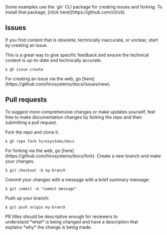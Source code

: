 
<Callout title="Install the GitHub CLI">
Some examples use the `gh` CLI package for creating issues and forking. To install that package, [click here](https://github.com/cli/cli).
</Callout>

## Issues

If you find content that is obsolete, technically inaccurate, or unclear, start by creating an issue.

This is a great way to give specific feedback and ensure the technical content is up-to-date and technically accurate.

```terminal
$ gh issue create
```

<Callout>
For creating an issue via the web, go [here](https://github.com/hirosystems/docs/issues/new).
</Callout>

## Pull requests

<Steps>
  <Step>
  To suggest more comprehensive changes or make updates yourself, feel free to make documentation changes by forking the repo and then submitting a pull request.

  Fork the repo and clone it.

  ```terminal
  $ gh repo fork hirosystems/docs
  ```

  <Callout>
  For forking via the web, go [here](https://github.com/hirosystems/docs/fork).
  </Callout>
  </Step>
  <Step>
  Create a new branch and make your changes.

  ```terminal
  $ git checkout -b my-branch
  ```
  </Step>
  <Step>
  Commit your changes with a message with a brief summary message:

  ```terminal
  $ git commit -m "commit message"
  ```
  </Step>
  <Step>
  Push up your branch:

  ```terminal
  $ git push origin my-branch
  ```
  </Step>
</Steps>

<Callout title="Pull Request Guidelines">
PR titles should be descriptive enough for reviewers to understand *what* is being changed and have a description that explains *why* the change is being made.
</Callout>
